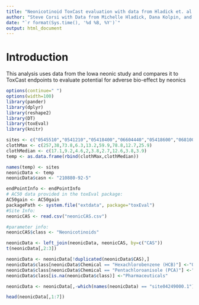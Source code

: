 ```yaml
---
title: "Neonicotinoid ToxCast evaluation with data from Hladick et. al 2014"
author: "Steve Corsi with Data from Michelle Hladick, Dana Kolpin, and Kathy Quivila"
date: "`r format(Sys.time(), '%d %B, %Y')`"
output: html_document
---
```


# Introduction

This analysis uses data from the Iowa neonic study and compares it to ToxCast endpoints to evaluate potential for adverse bio-effect by neonics

```r
options(continue=" ")
options(width=100)
library(pander)
library(dplyr)
library(reshape2)
library(DT)
library(toxEval)
library(knitr)

sites <- c("0545510","0541210","05418400","06604440","05418600","06810000","05465500","05420500","06610000")
clothMax <- c(257,38,73.8,6.3,13.2,59.9,78.8,12.7,25.9)
clothMedian <- c(17.1,9.2,4.6,2,3.8,2.7,12.6,3.8,3.9)
temp <- as.data.frame(rbind(clothMax,clothMedian))

names(temp) <- sites
neonicData <- temp
neonicData$casn <- "210880-92-5"

endPointInfo <- endPointInfo
# AC50 data provided in the toxEval package:
AC50gain <- AC50gain
packagePath <- system.file("extdata", package="toxEval")
#Site Info:
neonicCAS <- read.csv("neonicCAS.csv")

#parameter info:
neonicCAS$class <- "Neonicotinoids"

neonicData <- left_join(neonicData, neonicCAS, by=c("CAS"))
t(neonicData[,2:3])

neonicData <- neonicData[!duplicated(neonicData$CAS),]
neonicData$class[neonicData$Chemical == "Hexachlorobenzene (HCB)"] <-"OC Pesticides"
neonicData$class[neonicData$Chemical == "Pentachloroanisole (PCA)"] <-"OC Pesticides"
neonicData$class[is.na(neonicData$class)] <-"Pharmaceuticals"

neonicData <- neonicData[,-which(names(neonicData) == "site04249000.1")]

head(neonicData[,1:7])

```

